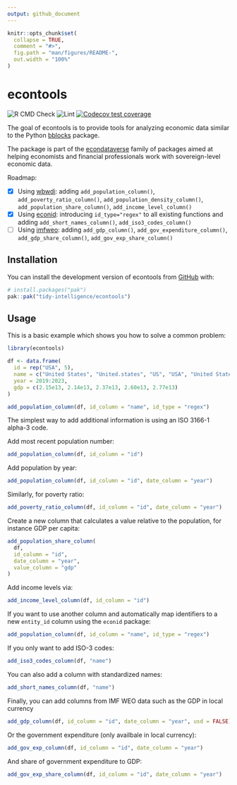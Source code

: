 ```yaml
---
output: github_document
---
```


<!-- README.md is generated from README.Rmd. Please edit that file -->

```r
knitr::opts_chunk$set(
  collapse = TRUE,
  comment = "#>",
  fig.path = "man/figures/README-",
  out.width = "100%"
)
```

# econtools

<!-- badges: start -->
![R CMD Check](https://github.com/tidy-intelligence/econtools/actions/workflows/R-CMD-check.yaml/badge.svg)
![Lint](https://github.com/tidy-intelligence/econtools/actions/workflows/lint.yaml/badge.svg)
[![Codecov test coverage](https://codecov.io/gh/tidy-intelligence/econtools/graph/badge.svg)](https://app.codecov.io/gh/tidy-intelligence/econtools)
<!-- badges: end -->

The goal of econtools is to provide tools for analyzing economic data similar to the Python [bblocks](https://github.com/ONEcampaign/bblocks/tree/main) package.

The package is part of the [econdataverse](https://www.econdataverse.org/) family of packages aimed at helping economists and financial professionals work with sovereign-level economic data.

Roadmap:

- [x] Using [wbwdi](https://github.com/tidy-intelligence/r-wbwdi): adding `add_population_column()`, `add_poverty_ratio_column()`, `add_population_density_column()`, `add_population_share_column()`, `add_income_level_column()`
- [x] Using [econid](https://github.com/Teal-Insights/r-econid): introducing `id_type="regex"` to all existing functions and adding `add_short_names_column()`, `add_iso3_codes_column()`
- [ ] Using [imfweo](https://github.com/Teal-Insights/imfweo): adding `add_gdp_column()`, `add_gov_expenditure_column()`, `add_gdp_share_column()`, `add_gov_exp_share_column()`

## Installation

You can install the development version of econtools from [GitHub](https://github.com/) with:

``` r
# install.packages("pak")
pak::pak("tidy-intelligence/econtools")
```

## Usage

This is a basic example which shows you how to solve a common problem:

```r
library(econtools)
```

```r
df <- data.frame(
  id = rep("USA", 5),
  name = c("United States", "United.states", "US", "USA", "United States"),
  year = 2019:2023,
  gdp = c(2.15e13, 2.14e13, 2.37e13, 2.60e13, 2.77e13)
)

add_population_column(df, id_column = "name", id_type = "regex")
```

The simplest way to add additional information is using an ISO 3166-1 alpha-3 code.

Add most recent population number:
```r
add_population_column(df, id_column = "id")
```

Add population by year:

```r
add_population_column(df, id_column = "id", date_column = "year")
```

Similarly, for poverty ratio:
```r
add_poverty_ratio_column(df, id_column = "id", date_column = "year")
```

Create a new column that calculates a value relative to the population, for instance GDP per capita:
```r
add_population_share_column(
  df,
  id_column = "id",
  date_column = "year",
  value_column = "gdp"
)
```

Add income levels via:

```r
add_income_level_column(df, id_column = "id")
```

If you want to use another column and automatically map identifiers to a new `entity_id` column using the `econid` package:

```r
add_population_column(df, id_column = "name", id_type = "regex")
```

If you only want to add ISO-3 codes:

```r
add_iso3_codes_column(df, "name")
```

You can also add a column with standardized names:

```r
add_short_names_column(df, "name")
```

Finally, you can add columns from IMF WEO data such as the GDP in local currency

```r
add_gdp_column(df, id_column = "id", date_column = "year", usd = FALSE)
```

Or the government expenditure (only availbale in local currency): 

```r
add_gov_exp_column(df, id_column = "id", date_column = "year")
```

And share of government expenditure to GDP: 

```r
add_gov_exp_share_column(df, id_column = "id", date_column = "year")
```
